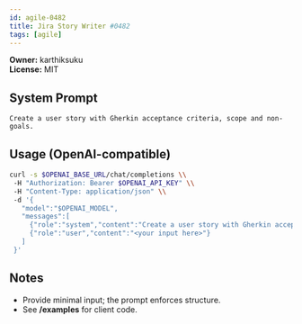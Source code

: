 ```yaml
---
id: agile-0482
title: Jira Story Writer #0482
tags: [agile]
---
```


**Owner:** karthiksuku  
**License:** MIT

## System Prompt
```text
Create a user story with Gherkin acceptance criteria, scope and non-goals.
```

## Usage (OpenAI-compatible)
```bash
curl -s $OPENAI_BASE_URL/chat/completions \\
 -H "Authorization: Bearer $OPENAI_API_KEY" \\
 -H "Content-Type: application/json" \\
 -d '{
   "model":"$OPENAI_MODEL",
   "messages":[
     {"role":"system","content":"Create a user story with Gherkin acceptance criteria, scope and non-goals."},
     {"role":"user","content":"<your input here>"}
   ]
 }'
```

## Notes
- Provide minimal input; the prompt enforces structure.
- See **/examples** for client code.
